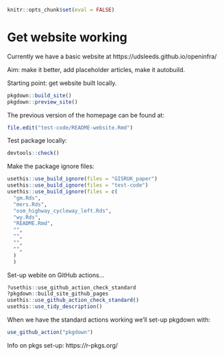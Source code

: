 
```r
knitr::opts_chunk$set(eval = FALSE)
```


# Get website working

Currently we have a basic website at https://udsleeds.github.io/openinfra/

Aim: make it better, add placeholder articles, make it autobuild.

Starting point: get website built locally.

```r
pkgdown::build_site()
pkgdown::preview_site()
```

The previous version of the homepage can be found at:

```r
file.edit("test-code/README-website.Rmd")
```

Test package locally:

```r
devtools::check()
```

Make the package ignore files:

```r
usethis::use_build_ignore(files = "GISRUK_paper")
usethis::use_build_ignore(files = "test-code")
usethis::use_build_ignore(files = c(
  "gm.Rds",
  "mers.Rds",
  "osm_highway_cycleway_left.Rds",
  "wy.Rds",
  "README.Rmd",
  "",
  "",
  "",
  "",
  )
  )
```



Set-up webite on GitHub actions...

```r
?usethis::use_github_action_check_standard
?pkgdown::build_site_github_pages
usethis::use_github_action_check_standard()
usethis::use_tidy_description()
```

When we have the standard actions working we'll set-up pkgdown with:

```r
use_github_action("pkgdown")
```

Info on pkgs set-up: https://r-pkgs.org/





